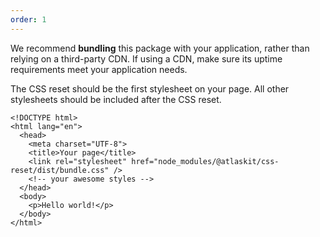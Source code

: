 ```yaml
---
order: 1
---
```


<SectionMessage title="Usage in production environments" appearance="warning">
  <p>
    We recommend <b>bundling</b> this package with your application,
    rather than relying on a third-party CDN. If using a CDN, make sure its
    uptime requirements meet your application needs.
  </p>
</SectionMessage>

The CSS reset should be the first stylesheet on your page. All other stylesheets should be included after the CSS reset.

```
<!DOCTYPE html>
<html lang="en">
  <head>
    <meta charset="UTF-8">
    <title>Your page</title>
    <link rel="stylesheet" href="node_modules/@atlaskit/css-reset/dist/bundle.css" />
    <!-- your awesome styles -->
  </head>
  <body>
    <p>Hello world!</p>
  </body>
</html>
```